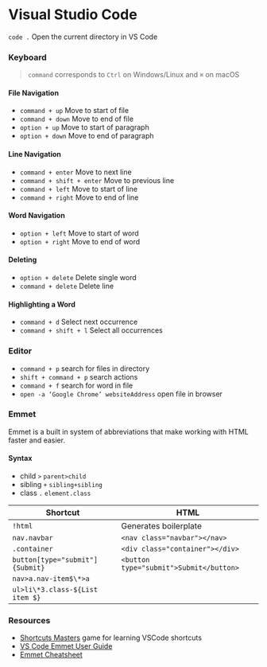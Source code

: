 # Visual Studio Code

`code .` Open the current directory in VS Code

### Keyboard

> `command` corresponds to `Ctrl` on Windows/Linux and `⌘` on macOS

#### File Navigation

- `command + up` Move to start of file
- `command + down` Move to end of file
- `option + up` Move to start of paragraph
- `option + down` Move to end of paragraph

#### Line Navigation

- `command + enter` Move to next line
- `command + shift + enter` Move to previous line
- `command + left` Move to start of line
- `command + right` Move to end of line

#### Word Navigation

- `option + left` Move to start of word
- `option + right` Move to end of word

#### Deleting

- `option + delete` Delete single word
- `command + delete` Delete line

#### Highlighting a Word

- `command + d` Select next occurrence
- `command + shift + l` Select all occurrences

### Editor

- `command + p` search for files in directory
- `shift + command + p` search actions
- `command + f` search for word in file
- `open -a ‘Google Chrome’ websiteAddress` open file in browser

### Emmet

Emmet is a built in system of abbreviations that make working with HTML faster and easier.

#### Syntax

- child `>` `parent>child`
- sibling `+` `sibling+sibling`
- class `.` `element.class`

| Shortcut                        | HTML                                    |
| ------------------------------- | --------------------------------------- |
| `!html `                        | Generates boilerplate                   |
| `nav.navbar `                   | `<nav class="navbar"></nav>`            |
| `.container  `                  | `<div class="container"></div>`         |
| `button[type="submit"]{Submit}` | `<button type="submit">Submit</button>` |
| `nav>a.nav-item$\*>a   `        |                                         |
| `ul>li\*3.class-${List item $}` |                                         |

### Resources

- [Shortcuts Masters](https://shortcutmasters.com/shortcuts/visual-studio-code/mac/navigation/show-all-symbols) game for learning VSCode shortcuts
- [VS Code Emmet User Guide](https://code.visualstudio.com/docs/editor/emmet)
- [Emmet Cheatsheet](https://docs.emmet.io/cheat-sheet/)
